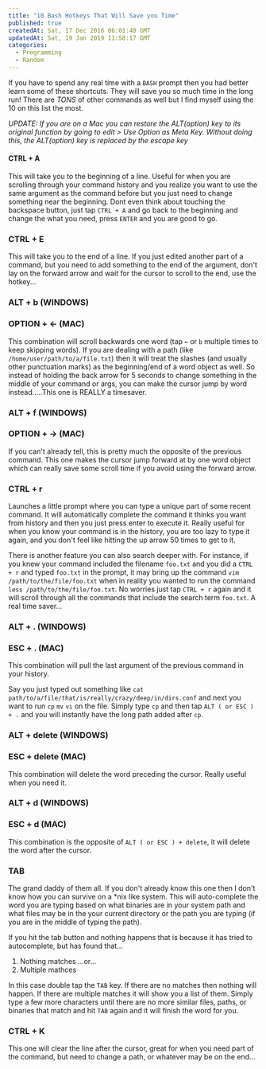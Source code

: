 ```yaml
---
title: "10 Bash Hotkeys That Will Save you Time"
published: true
createdAt: Sat, 17 Dec 2016 06:01:40 GMT
updatedAt: Sat, 19 Jan 2019 11:58:17 GMT
categories:
  - Programming
  - Random
---
```


If you have to spend any real time with a `BASH` prompt then you had better learn some of these shortcuts. They will
save you so much time in the long run! There are *TONS* of other commands as well but I find myself using the 10 on
this list the most.

*UPDATE: If you are on a Mac you can restore the ALT(option) key to its original function by going to edit > Use
Option as Meta Key. Without doing this, the ALT(option) key is replaced by the escape key*

#### CTRL + A

This will take you to the beginning of a line. Useful for when you are scrolling through your command history and you
realize you want to use the same argument as the command before but you just need to change something near the
beginning. Dont even think about touching the backspace button, just tap `CTRL + A` and go back to the beginning and
change the what you need, press `ENTER` and you are good to go.

### CTRL + E

This will take you to the end of a line. If you just edited another part of a command, but you need to add something
to the end of the argument, don't lay on the forward arrow and wait for the cursor to scroll to the end, use the hotkey...

### ALT + b  (WINDOWS)
### OPTION + ← (MAC)

This combination will scroll backwards one word (tap `←` or `b` multiple times to keep skipping words). If you are
dealing with a path (like `/home/user/path/to/a/file.txt`) then it will treat the slashes (and usually other
punctuation marks) as the beginning/end of a word object as well. So instead of holding the back arrow for 5 seconds
to change something in the middle of your command or args, you can make the cursor jump by word instead.....This one
is REALLY a timesaver.

### ALT + f (WINDOWS)
### OPTION + → (MAC)

If you can't already tell, this is pretty much the opposite of the previous command. This one makes the cursor jump
forward at by one word object which can really save some scroll time if you avoid using the forward arrow.

### CTRL + r

Launches a little prompt where you can type a unique part of some recent command. It will automatically complete the
command it thinks you want from history and then you just press enter to execute it. Really useful for when you know
your  command is in the history, you are too lazy to type it again, and you don't feel like hitting the up arrow 50
times to get to it.

There is another feature you can also search deeper with. For instance, if you knew your command included the
filename `foo.txt` and you did a `CTRL + r` and typed `foo.txt` in the prompt, it may bring up the command
`vim /path/to/the/file/foo.txt` when in reality you wanted to run the command
`less /path/to/the/file/foo.txt`. No worries just tap `CTRL + r` again and it will scroll through all the commands
that include the search term `foo.txt`. A real time saver...

### ALT + . (WINDOWS)
### ESC + . (MAC)

This combination will pull the last argument of the previous command in your history.

Say you just typed out something like `cat path/to/a/file/that/is/really/crazy/deep/in/dirs.conf` and next you want
to run `cp` `mv` `vi` on the file. Simply type `cp` and then tap `ALT ( or ESC ) + .` and you will instantly have the
long path added after `cp`.

### ALT + delete (WINDOWS)
### ESC + delete (MAC)

This combination will delete the word preceding the cursor. Really useful when you need it.

### ALT + d (WINDOWS)
### ESC + d (MAC)

This combination is the opposite of `ALT ( or ESC ) + delete`, it will delete the word after the cursor.

### TAB

The grand daddy of them all. If you don't already know this one then I don't know how you can survive on a *nix like
system. This will auto-complete the word you are typing based on what binaries are in your system path and what files
may be in the your current directory or the path you are typing (if you are in the middle of typing the path).

If you hit the tab button and nothing happens that is because it has tried to autocomplete, but has found that...

1.  Nothing matches ...or...
2. Multiple mathces

In this case double tap the `TAB` key. If there are no matches then nothing will happen. If there are multiple
matches it will show you a list of them. Simply type a few more characters until there are no more similar files,
paths, or binaries that match and hit `TAB` again and it will finish the word for you.

### CTRL + K

This one will clear the line after the cursor, great for when you need part of the command, but need to change a
path, or whatever may be on the end...
